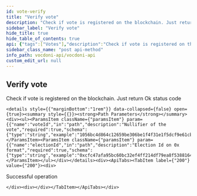 ```yaml
---
id: vote-verify
title: "Verify vote"
description: "Check if vote is registered on the blockchain. Just return Ok status code"
sidebar_label: "Verify vote"
hide_title: true
hide_table_of_contents: true
api: {"tags":["Votes"],"description":"Check if vote is registered on the blockchain. Just return Ok status code","operationId":"voteVerify","parameters":[{"name":"voteId","in":"path","description":"Nullifier of the vote","required":true,"schema":{"type":"string","example":"1056bc4d864c12659be306be1f4f31e1f5dcf9e61cb85c8e67509c59144c59ad"}},{"name":"electionId","in":"path","description":"Election Id on 0x format","required":true,"schema":{"type":"string","example":"0xcfc47afa95bc60bc32ef4ff214df79ea8f53881640094d0ce63817bf6e867845"}}],"responses":{"200":{"description":"Successful operation"}},"method":"post","path":"/votes/verify/{electionId}/{voteId}","servers":[{"url":"https://api-dev.vocdoni.net/v2/"}],"securitySchemes":{"bearerAuth":{"type":"http","scheme":"bearer"}},"info":{"version":"2.0.0","title":"Vocdoni API","description":"The Vocdoni API is a REST API that substitutes the previous RPCs in order to make it easier for  developers/integrators to build on top of the voting protocol. This API facilitates creating votings using Vocdoni,  without the hassle of learning a complex blockchain platform, allowing to perform all the features that enable the  voting protocol such as creating an account, entity, voting process, census & vote, abstracting as much as possible  the complexity and offering simple and straightforward methods to perform those actions. \nYou can review the API endpoints documentation in this section, the main entities are:\n- [**Chain**](chain): The Vocdoni blockchain is named Vochain. It is a Byzantine fault-tolerant network based on Tendermint that  executes the Vocdoni Protocol logic represented as a state machine. Its main purpose is to register votes in a  decentralized and verifiable format. In those endpoints, you can consult the state of the chain, transactions costs,  list organizations and get more Vochain info.\n- [**Accounts**](accounts): Identified by an Ethereum like address. An account can create and manage elections, transfer tokens,  give power to other accounts on his behalf (delegates) and manage its metadata.\n- [**Elections**](elections): Is a rule-set of options and requirements for creating a process in which people vote a series of  options. To know more about the params of an election and its lifecycle go [here](../get-started/intro#23-elections).  In this section you will find all information related to an election as its information, election keys, submitted  votes & how to create a new election.\n- [**Censuses**](censuses): The census is a key component of any voting process. It specifies the set of users (identified by a  public key or address) eligible for participating in an election. To understand more about the Censuses you can  check [here](../get-started/intro#21-the-census). Here you will be able to get censuses information like the Merkle  root, total weight & size, import/export the censuses and create new ones.\n- [**Votes**](votes): All the information related to the vote issued by a participant in a vote, you can check the validity of  the vote, consult your information and send a vote."},"postman":{"name":"Verify vote","description":{"content":"Check if vote is registered on the blockchain. Just return Ok status code","type":"text/plain"},"url":{"path":["votes","verify",":electionId",":voteId"],"host":["{{baseUrl}}"],"query":[],"variable":[{"disabled":false,"description":{"content":"(Required) Nullifier of the vote","type":"text/plain"},"type":"any","value":"","key":"voteId"},{"disabled":false,"description":{"content":"(Required) Election Id on 0x format","type":"text/plain"},"type":"any","value":"","key":"electionId"}]},"method":"POST"}}
sidebar_class_name: "post api-method"
info_path: vocdoni-api/vocdoni-api
custom_edit_url: null
---
```



## Verify vote



Check if vote is registered on the blockchain. Just return Ok status code

````mdx-code-block
<details style={{"marginBottom":"1rem"}} data-collapsed={false} open={true}><summary style={{}}><strong>Path Parameters</strong></summary><div><ul><ParamsItem className={"paramsItem"} param={{"name":"voteId","in":"path","description":"Nullifier of the vote","required":true,"schema":{"type":"string","example":"1056bc4d864c12659be306be1f4f31e1f5dcf9e61cb85c8e67509c59144c59ad"}}}></ParamsItem><ParamsItem className={"paramsItem"} param={{"name":"electionId","in":"path","description":"Election Id on 0x format","required":true,"schema":{"type":"string","example":"0xcfc47afa95bc60bc32ef4ff214df79ea8f53881640094d0ce63817bf6e867845"}}}></ParamsItem></ul></div></details><div><ApiTabs><TabItem label={"200"} value={"200"}><div>
````

Successful operation

````mdx-code-block
</div><div></div></TabItem></ApiTabs></div>
````
      